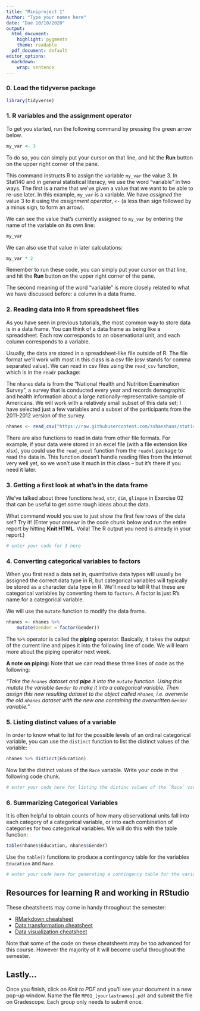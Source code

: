 ```yaml
---
title: "Miniproject 1"
Author: "Type your names here"
date: "Due 10/10/2020"
output:
  html_document:
    highlight: pygments
    theme: readable
  pdf_document: default
editor_options: 
  markdown: 
    wrap: sentence
---
```


### 0. Load the tidyverse package

```r
library(tidyverse)
```

### 1. R variables and the assignment operator

To get you started, run the following command by pressing the green arrow below.

```r
my_var <- 3
```

To do so, you can simply put your cursor on that line, and hit the **Run** button on the upper right corner of the pane.

This command instructs R to assign the variable `my_var` the value 3.
In Stat140 and in general statistical literacy, we use the word "variable" in two ways.
The first is a name that we've given a value that we want to be able to re-use later.
In this example, `my_var` is a variable.
We have *assigned* the value 3 to it using the *assignment operator*, `<-` (a less than sign followed by a minus sign, to form an arrow).

We can see the value that's currently assigned to `my_var` by entering the name of the variable on its own line:

```r
my_var
```

We can also use that value in later calculations:

```r
my_var * 2
```

Remember to run these code, you can simply put your cursor on that line, and hit the **Run** button on the upper right corner of the pane.

The second meaning of the word "variable" is more closely related to what we have discussed before: a column in a data frame.

### 2. Reading data into R from spreadsheet files

As you have seen in previous tutorials, the most common way to store data is in a data frame.
You can think of a data frame as being like a spreadsheet.
Each row corresponds to an observational unit, and each column corresponds to a variable.

Usually, the data are stored in a spreadsheet-like file outside of R.
The file format we'll work with most in this class is a csv file (csv stands for comma separated value).
We can read in csv files using the `read_csv` function, which is in the `readr` package:

The `nhanes` data is from the "National Health and Nutrition Examination Survey", a survey that is conducted every year and records demographic and health information about a large nationally-representative sample of Americans.
We will work with a relatively small subset of this data set; I have selected just a few variables and a subset of the participants from the 2011-2012 version of the survey.

```r
nhanes <- read_csv("https://raw.githubusercontent.com/sshanshans/stat140/master/docs/labs/data/nhanes.csv")
```

There are also functions to read in data from other file formats.
For example, if your data were stored in an excel file (with a file extension like xlsx), you could use the `read_excel` function from the `readxl` package to read the data in.
This function doesn't handle reading files from the internet very well yet, so we won't use it much in this class -- but it's there if you need it later.

### 3. Getting a first look at what's in the data frame

We've talked about three functions `head`, `str`, `dim`, `glimpse` in Exercise 02 that can be useful to get some rough ideas about the data.

What command would you use to just show the first few rows of the data set?
Try it!
(Enter your ansewr in the code chunk below and run the entire report by hitting **Knit HTML**. Voila! The R output you need is already in your report.)

```r
# enter your code for 3 here
```

### 4. Converting categorical variables to factors

When you first read a data set in, quantitative data types will usually be assigned the correct data type in R, but categorical variables will typically be stored as a character data type in R.
We'll need to tell R that these are categorical variables by converting them to `factors`.
A factor is just R's name for a categorical variable.

We will use the `mutate` function to modify the data frame.

```r
nhanes <- nhanes %>%
    mutate(Gender = factor(Gender))
```

The `%>%` operator is called the **piping** operator.
Basically, it takes the output of the current line and pipes it into the following line of code.
We will learn more about the piping operator next week.

**A note on piping:** Note that we can read these three lines of code as the following:

*"Take the `hnanes` dataset and **pipe** it into the `mutate` function. Using this mutate the variable `Gender` to make it into a categorical variable. Then assign this new resulting dataset to the object called `nhanes`, i.e. overwrite the old `nhanes` dataset with the new one containing the overwritten `Gender` variable."*

### 5. Listing distinct values of a variable

In order to know what to list for the possible levels of an ordinal categorical variable, you can use the `distinct` function to list the distinct values of the variable:

```r
nhanes %>% distinct(Education)
```

Now list the distinct values of the `Race` variable.
Write your code in the following code chunk.

```r
# enter your code here for listing the distinc values of the `Race` variable.
```

### 6. Summarizing Categorical Variables

It is often helpful to obtain counts of how many observational units fall into each category of a categorical variable, or into each combination of categories for two categorical variables.
We will do this with the table function:

```r
table(nhanes$Education, nhanes$Gender)
```

Use the `table()` functions to produce a contingency table for the variables `Education` and `Race`.

```r
# enter your code here for generating a contingency table for the variables `Race` variable.
```

## Resources for learning R and working in RStudio

These cheatsheets may come in handy throughout the semester:

-   [RMarkdown cheatsheet](https://github.com/rstudio/cheatsheets/raw/master/rmarkdown-2.0.pdf)
-   [Data transformation cheatsheet](https://github.com/rstudio/cheatsheets/raw/master/data-transformation.pdf)
-   [Data visualization cheatsheet](https://github.com/rstudio/cheatsheets/raw/master/data-visualization-2.1.pdf)

Note that some of the code on these cheatsheets may be too advanced for this course.
However the majority of it will become useful throughout the semester.

## Lastly...

Once you finish, click on *Knit to PDF* and you'll see your document in a new pop-up window.
Name the file `MP01_[yourlastnames].pdf` and submit the file on Gradescope.
Each group only needs to submit once.
